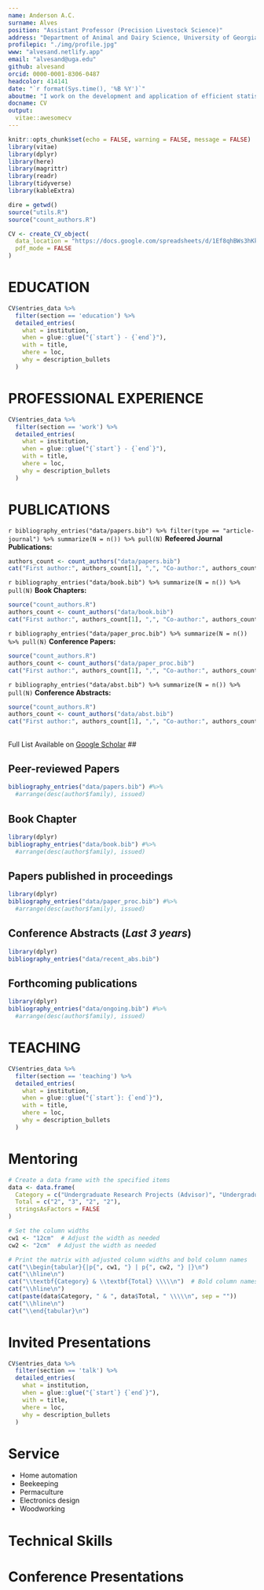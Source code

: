 ---
name: Anderson A.C.
surname: Alves
position: "Assistant Professor (Precision Livestock Science)"
address: "Department of Animal and Dairy Science, University of Georgia, 425 River Rd, Athens, GA, USA, 30602"
profilepic: "./img/profile.jpg"
www: "alvesand.netlify.app"
email: "alvesand@uga.edu"
github: alvesand
orcid: 0000-0001-8306-0487
headcolor: 414141
date: "`r format(Sys.time(), '%B %Y')`"
aboutme: "I work on the development and application of efficient statistical learning methods and computational tools for the analysis of large livestock data. My research agenda center on combining on-farm sensor data and artificial intelligence (AI) techniques to create decision-making tools, supporting efficient and sustainable livestock farming"
docname: CV
output: 
  vitae::awesomecv
---

```{r setup, include=FALSE}
knitr::opts_chunk$set(echo = FALSE, warning = FALSE, message = FALSE)
library(vitae)
library(dplyr)
library(here)
library(magrittr)
library(readr)
library(tidyverse)
library(kableExtra)

dire = getwd()
source("utils.R")
source("count_authors.R")

CV <- create_CV_object(
  data_location = "https://docs.google.com/spreadsheets/d/1Ef8qhBWs3hKk17O4mnHVio4fXTJeSmqzWW8W8UT79dU/edit?usp=sharing",  
  pdf_mode = FALSE
)

```

# EDUCATION

```{r}
CV$entries_data %>% 
  filter(section == 'education') %>% 
  detailed_entries(
    what = institution,
    when = glue::glue("{`start`} - {`end`}"),
    with = title,
    where = loc,
    why = description_bullets
  )
```

# PROFESSIONAL EXPERIENCE

```{r}
CV$entries_data %>% 
  filter(section == 'work') %>% 
  detailed_entries(
    what = institution,
    when = glue::glue("{`start`} - {`end`}"),
    with = title,
    where = loc,
    why = description_bullets
  )
```


# PUBLICATIONS

\faicon{bar-chart-o} `r bibliography_entries("data/papers.bib") %>% filter(type == "article-journal") %>% summarize(N = n()) %>% pull(N)` **Refeered Journal Publications:**
```{r, results='asis'} 
authors_count <- count_authors("data/papers.bib")
cat("First author:", authors_count[1], ",", "Co-author:", authors_count[2], ",", "Corresponding author:", authors_count[3],"\n")
```


\faicon{book} `r bibliography_entries("data/book.bib") %>% summarize(N = n()) %>% pull(N)` **Book Chapters: **
```{r, results='asis'}
source("count_authors.R")
authors_count <- count_authors("data/book.bib")
cat("First author:", authors_count[1], ",", "Co-author:", authors_count[2], ",", "Corresponding author:", authors_count[3], "\n")
```

\faicon{file-text} `r bibliography_entries("data/paper_proc.bib") %>% summarize(N = n()) %>% pull(N)` **Conference Papers: **
```{r, results='asis'}
source("count_authors.R")
authors_count <- count_authors("data/paper_proc.bib")
cat("First author:", authors_count[1], ",", "Co-author:", authors_count[2], ",", "Corresponding author:", authors_count[3], "\n")
```

\faicon{users} `r bibliography_entries("data/abst.bib") %>% summarize(N = n()) %>% pull(N)` **Conference Abstracts: **
```{r, results='asis'}
source("count_authors.R")
authors_count <- count_authors("data/abst.bib")
cat("First author:", authors_count[1], ",", "Co-author:", authors_count[2], ",", "Corresponding author:", authors_count[3], "\n", "\n")
```

##
Full List Available on [Google Scholar](https://scholar.google.com/citations?view_op=list_works&hl=en&hl=en&user=_JLXWlkAAAAJ&pagesize=80&sortby=pubdate)
##

## **Peer-reviewed Papers**
```{r results='asis'}
bibliography_entries("data/papers.bib") #%>%
  #arrange(desc(author$family), issued)
```
## 

## **Book Chapter**
```{r}
library(dplyr)
bibliography_entries("data/book.bib") #%>%
  #arrange(desc(author$family), issued)
```
##

## **Papers published in proceedings**
```{r}
library(dplyr)
bibliography_entries("data/paper_proc.bib") #%>%
  #arrange(desc(author$family), issued)
```
##

## **Conference Abstracts (*Last 3 years*)**
```{r}
library(dplyr)
bibliography_entries("data/recent_abs.bib")
```
## 

## **Forthcoming publications**
```{r}
library(dplyr)
bibliography_entries("data/ongoing.bib") #%>%
  #arrange(desc(author$family), issued)
```
##

##

# TEACHING
```{r}
CV$entries_data %>% 
  filter(section == 'teaching') %>% 
  detailed_entries(
    what = institution,
    when = glue::glue("{`start`}: {`end`}"),
    with = title,
    where = loc,
    why = description_bullets
  )
```

# Mentoring 

```{r, echo=FALSE, results='asis'}
# Create a data frame with the specified items
data <- data.frame(
  Category = c("Undergraduate Research Projects (Advisor)", "Undergraduate Students (Committee member)", "Graduate Students (Co-advisor)", "Graduate Students Qualifying Exam (Committee member)"),
  Total = c("2", "3", "2", "2"),
  stringsAsFactors = FALSE
)

# Set the column widths
cw1 <- "12cm"  # Adjust the width as needed
cw2 <- "2cm"  # Adjust the width as needed

# Print the matrix with adjusted column widths and bold column names
cat("\\begin{tabular}{|p{", cw1, "} | p{", cw2, "} |}\n")
cat("\\hline\n")
cat("\\textbf{Category} & \\textbf{Total} \\\\\n")  # Bold column names
cat("\\hline\n")
cat(paste(data$Category, " & ", data$Total, " \\\\\n", sep = ""))
cat("\\hline\n")
cat("\\end{tabular}\n")
```




# Invited Presentations
```{r}
CV$entries_data %>% 
  filter(section == 'talk') %>% 
  detailed_entries(
    what = institution,
    when = glue::glue("{`start`} {`end`}"),
    with = title,
    where = loc,
    why = description_bullets
  )
```


# Service 
* Home automation 
* Beekeeping 
* Permaculture 
* Electronics design 
* Woodworking 

# Technical Skills 

<!-- \smallskip -->





# Conference Presentations


